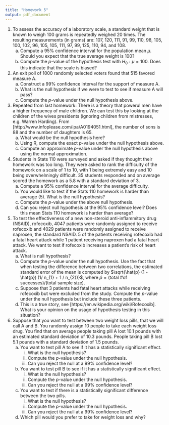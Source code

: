```yaml
---
title: "Homework 5"
output: pdf_document
---
```


1. To assess the accuracy of a laboratory scale, a standard weight that is known to
weigh 100 grams is repeatedly weighed 20 times. The resulting measurements (in grams) are: 107, 120, 111, 91, 99, 110, 98, 105, 100, 102, 96, 105, 105, 111, 97, 99, 125, 110, 94, and 108. 
    a. Compute a $95 \%$ confidence interval for the population mean $\mu$.  Should you expect that the true average weight is 100?
    b. Compute the $p$-value of the hypothesis test with $H_{0}: \mu = 100$.  Does this indicate that the scale is biased?
    
2. An exit poll of 1000 randomly selected voters found that 515 favored measure A.
    a.  Construct a $99 \%$ confidence interval for the support of measure A.
    b.  What is the null hypothesis if we were to test to see if measure A will pass?
    c.  Compute the $p$-value under the null hypothesis above.
  
3. Repeated from last homework: There is a theory that powerul men have a higher frequency of male children.  We can test this by looking at the children of the wives presidents (ignoring children from mistresses, e.g. Warren Harding).  From [http://www.infoplease.com/ipa/A0194051.html], the number of sons is 88 and the number of daughters is 65.  
    a. What would be the null hypothesis here?
    b. Using R, compute the exact $p$-value under the null hypothesis above.
    c. Compute an approximate $p$-value under the null hypothesis above using the normal approximation.
    
4.  Students in Stats 110 were surveyed and asked if they thought their homework was too long.  They were asked to rank the difficulty of the homework on a scale of 1 to 10, with 1 being extremely easy and 10 being overwhelmingly difficult.  35 students responded and on average scored the homework as a 5.8 with a standard deviation of 3.  
    a.  Compute a $95 \%$ confidence interval for the average difficulty.
    b.  You would like to test if the Stats 110 homework is harder than average (5).  What is the null hypothesis?
    c.  Compute the $p$-value under the above null hypothesis.
    d.  Can you reject null hypothesis at the $95 \%$ confidence level?  Does this mean Stats 110 homework is harder than average?
    
5.  To test the effectiveness of a new non-steroid anti-inflammitory drug (NSAID), rofecoxib, 4047 patients were randomly assigned to receive rofecoxib and 4029 patients were randomly assigned to receive naproxen, the standard NSAID. 5 of the patients receiving rofecoxib had a fatal heart attack while 1 patient receiving naproxen had a fatal heart attack. We want to test if rofecoxib increases a patient's risk of heart attack.
    a.  What is null hypothesis?
    b.  Compute the $p$-value under the null hypothesis.  Use the fact that when testing the difference between two correlations, the estimated standard error of the mean is computed by $\sqrt{\hat{p} (1 - \hat{p}) (1/ n_{1} + 1 / n_{2})}$, where $\hat{p} = (\text{total \# of successes})/(\text{total sample size})$.
    c.  Suppose that 3 patients had fatal heart attacks while receiving rofecoxib but were excluded from the study.  Compute the $p$-value under the null hypothesis but include these three patients.
    d.  This is a true story, see [https://en.wikipedia.org/wiki/Rofecoxib].  What is your opinion on the usage of hypothesis testing in this situation?
    
6.  Suppose that you want to test between two weight loss pills, that we will call A and B.  You randomly assign 10 people to take each weight loss drug.  You find that on average people taking pill A lost 10.1 pounds with an estimated standard deviation of 10.3 pounds.  People taking pill B lost 5.1 pounds with a standard deviation of 1.5 pounds.  
    a. You want to test pill A to see if it has a statistically significant effect.  
        i. What is the null hypothesis?  
        ii. Compute the $p$-value under the null hypothesis.
        iii.  Can you reject the null at a $99 \%$ confidence level?
    b. You want to test pill B to see if it has a statistically significant effect.  
        i. What is the null hypothesis?  
        ii. Compute the $p$-value under the null hypothesis.
        iii.  Can you reject the null at a $99 \%$ confidence level? 
    c.  You want to test if there is a statistically significant difference between the two pills.
        i.  What is the null hypothesis?
        ii.  Compute the $p$-value under the null hypothesis.
        iii.  Can you reject the null at a $99 \%$ confidence level?
    d.  Which pill would you prefer to take for weight loss and why?
    
    